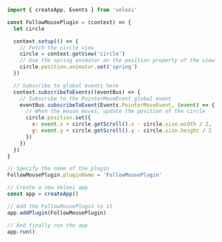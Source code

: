 ```js
import { createApp, Events } from 'veloxi'

const FollowMousePlugin = (context) => {
  let circle

  context.setup(() => {
    // Fetch the circle view
    circle = context.getView('circle')
    // Use the spring animator on the position property of the view
    circle.position.animator.set('spring')
  })

  // Subscribe to global events here
  context.subscribeToEvents((eventBus) => {
    // Subscribe to the PointerMoveEvent global event
    eventBus.subscribeToEvent(Events.PointerMoveEvent, (event) => {
      // When the mouse moves, update the position of the circle
      circle.position.set({
        x: event.x + circle.getScroll().x - circle.size.width / 2,
        y: event.y + circle.getScroll().y - circle.size.height / 2
      })
    })
  })
}

// Specify the name of the plugin
FollowMousePlugin.pluginName = 'FollowMousePlugin'

// Create a new Veloxi app
const app = createApp()

// Add the FollowMousePlugin to it
app.addPlugin(FollowMousePlugin)

// And finally run the app
app.run()
```
